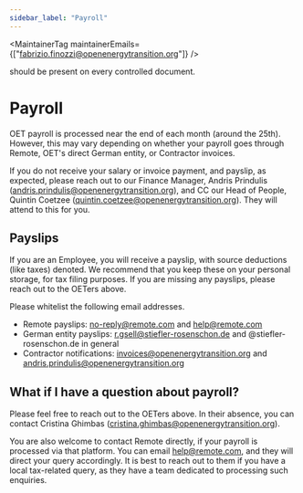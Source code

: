 ```yaml
---
sidebar_label: "Payroll"
---
```



<MaintainerTag maintainerEmails={["fabrizio.finozzi@openenergytransition.org"]} />

<ControlledDocBanner />

should be present on every controlled document.

# Payroll

OET payroll is processed near the end of each month (around the 25th). However, this may vary depending on whether your payroll goes through Remote, OET's direct German entity, or Contractor invoices.

If you do not receive your salary or invoice payment, and payslip, as expected, please reach out to our Finance Manager, Andris Prindulis (andris.prindulis@openenergytransition.org), and CC our Head of People, Quintin Coetzee (quintin.coetzee@openenergytransition.org). They will attend to this for you.

## Payslips

If you are an Employee, you will receive a payslip, with source deductions (like taxes) denoted. We recommend that you keep these on your personal storage, for tax filing purposes. If you are missing any payslips, please reach out to the OETers above.

Please whitelist the following email addresses.

- Remote payslips: no-reply@remote.com and help@remote.com
- German entity payslips: r.gsell@stiefler-rosenschon.de and @stiefler-rosenschon.de in general
- Contractor notifications: invoices@openenergytransition.org and andris.prindulis@openenergytransition.org

## What if I have a question about payroll?

Please feel free to reach out to the OETers above. In their absence, you can contact Cristina Ghimbas (cristina.ghimbas@openenergytransition.org).

You are also welcome to contact Remote directly, if your payroll is processed via that platform. You can email help@remote.com, and they will direct your query accordingly. It is best to reach out to them if you have a local tax-related query, as they have a team dedicated to processing such enquiries.
